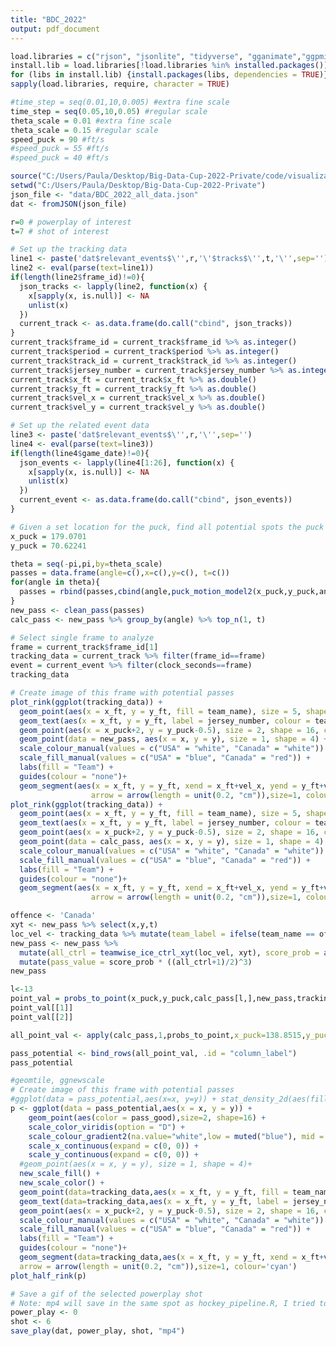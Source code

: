 ```yaml
---
title: "BDC_2022"
output: pdf_document
---
```


```r
load.libraries = c("rjson", "jsonlite", "tidyverse", "gganimate","ggpmisc","ggnewscale","viridis","scales")
install.lib = load.libraries[!load.libraries %in% installed.packages()]
for (libs in install.lib) {install.packages(libs, dependencies = TRUE)}
sapply(load.libraries, require, character = TRUE)

#time_step = seq(0.01,10,0.005) #extra fine scale
time_step = seq(0.05,10,0.05) #regular scale
theta_scale = 0.01 #extra fine scale
theta_scale = 0.15 #regular scale
speed_puck = 90 #ft/s
#speed_puck = 55 #ft/s
#speed_puck = 40 #ft/s

source("C:/Users/Paula/Desktop/Big-Data-Cup-2022-Private/code/visualization/hockey_pipeline.R")
setwd("C:/Users/Paula/Desktop/Big-Data-Cup-2022-Private")
json_file <- "data/BDC_2022_all_data.json"
dat <- fromJSON(json_file)
```

```r
r=0 # powerplay of interest
t=7 # shot of interest

# Set up the tracking data
line1 <- paste('dat$relevant_events$\'',r,'\'$tracks$\'',t,'\'',sep='')
line2 <- eval(parse(text=line1))
if(length(line2$frame_id)!=0){
  json_tracks <- lapply(line2, function(x) {
    x[sapply(x, is.null)] <- NA
    unlist(x)
  })
  current_track <- as.data.frame(do.call("cbind", json_tracks))
}
current_track$frame_id = current_track$frame_id %>% as.integer()
current_track$period = current_track$period %>% as.integer()
current_track$track_id = current_track$track_id %>% as.integer()
current_track$jersey_number = current_track$jersey_number %>% as.integer()
current_track$x_ft = current_track$x_ft %>% as.double()
current_track$y_ft = current_track$y_ft %>% as.double()
current_track$vel_x = current_track$vel_x %>% as.double()
current_track$vel_y = current_track$vel_y %>% as.double()

# Set up the related event data
line3 <- paste('dat$relevant_events$\'',r,'\'',sep='')
line4 <- eval(parse(text=line3))
if(length(line4$game_date)!=0){
  json_events <- lapply(line4[1:26], function(x) {
    x[sapply(x, is.null)] <- NA
    unlist(x)
  })
  current_event <- as.data.frame(do.call("cbind", json_events))
}
```


```r
# Given a set location for the puck, find all potential spots the puck could be moved to
x_puck = 179.0701
y_puck = 70.62241

theta = seq(-pi,pi,by=theta_scale)
passes = data.frame(angle=c(),x=c(),y=c(), t=c())
for(angle in theta){
  passes = rbind(passes,cbind(angle,puck_motion_model2(x_puck,y_puck,angle)))
}
new_pass <- clean_pass(passes)
calc_pass <- new_pass %>% group_by(angle) %>% top_n(1, t)
```

```r
# Select single frame to analyze
frame = current_track$frame_id[1]
tracking_data = current_track %>% filter(frame_id==frame)
event = current_event %>% filter(clock_seconds==frame)
tracking_data
```

```r
# Create image of this frame with potential passes
plot_rink(ggplot(tracking_data)) +
  geom_point(aes(x = x_ft, y = y_ft, fill = team_name), size = 5, shape = 21) +
  geom_text(aes(x = x_ft, y = y_ft, label = jersey_number, colour = team_name), size = 3) +
  geom_point(aes(x = x_puck+2, y = y_puck-0.5), size = 2, shape = 16, colour='black') +
  geom_point(data = new_pass, aes(x = x, y = y), size = 1, shape = 4) +
  scale_colour_manual(values = c("USA" = "white", "Canada" = "white")) +
  scale_fill_manual(values = c("USA" = "blue", "Canada" = "red")) +
  labs(fill = "Team") +
  guides(colour = "none")+ 
  geom_segment(aes(x = x_ft, y = y_ft, xend = x_ft+vel_x, yend = y_ft+vel_y), #/sqrt(vel_x^2+vel_y^2) to get r=1
                  arrow = arrow(length = unit(0.2, "cm")),size=1, colour='cyan')
plot_rink(ggplot(tracking_data)) +
  geom_point(aes(x = x_ft, y = y_ft, fill = team_name), size = 5, shape = 21) +
  geom_text(aes(x = x_ft, y = y_ft, label = jersey_number, colour = team_name), size = 3) +
  geom_point(aes(x = x_puck+2, y = y_puck-0.5), size = 2, shape = 16, colour='black') +
  geom_point(data = calc_pass, aes(x = x, y = y), size = 1, shape = 4) +
  scale_colour_manual(values = c("USA" = "white", "Canada" = "white")) +
  scale_fill_manual(values = c("USA" = "blue", "Canada" = "red")) +
  labs(fill = "Team") +
  guides(colour = "none")+ 
  geom_segment(aes(x = x_ft, y = y_ft, xend = x_ft+vel_x, yend = y_ft+vel_y), #/sqrt(vel_x^2+vel_y^2) to get r=1
                  arrow = arrow(length = unit(0.2, "cm")),size=1, colour='cyan')
```

```r
offence <- 'Canada'
xyt <- new_pass %>% select(x,y,t)
loc_vel <- tracking_data %>% mutate(team_label = ifelse(team_name == offence,1,-1)) %>% select(x_ft,y_ft,vel_x,vel_y, team_label) 
new_pass <- new_pass %>% 
  mutate(all_ctrl = teamwise_ice_ctrl_xyt(loc_vel, xyt), score_prob = apply(xyt,1,score_prob)) %>%
  mutate(pass_value = score_prob * ((all_ctrl+1)/2)^3)
new_pass
```

```r
l<-13
point_val = probs_to_point(x_puck,y_puck,calc_pass[l,],new_pass,tracking_data,'Canada',TRUE)
point_val[[1]]
point_val[[2]]
```

```r
all_point_val <- apply(calc_pass,1,probs_to_point,x_puck=138.8515,y_puck=68.89724,all_ang=new_pass,tracks1=tracking_data,offence='Canada',want_plot=FALSE)

pass_potential <- bind_rows(all_point_val, .id = "column_label")
pass_potential
```

```r
#geomtile, ggnewscale
# Create image of this frame with potential passes
#ggplot(data = pass_potential,aes(x=x, y=y)) + stat_density_2d(aes(fill = ..density..), geom = "raster", contour = FALSE)
p <- ggplot(data = pass_potential,aes(x = x, y = y)) + 
    geom_point(aes(color = pass_good),size=2, shape=16) +
    scale_color_viridis(option = "D") +
    scale_colour_gradient2(na.value="white",low = muted("blue"), mid = "white", high = muted("red"))+
    scale_x_continuous(expand = c(0, 0)) +
    scale_y_continuous(expand = c(0, 0)) +
  #geom_point(aes(x = x, y = y), size = 1, shape = 4)+
  new_scale_fill() +
  new_scale_color() +
  geom_point(data=tracking_data,aes(x = x_ft, y = y_ft, fill = team_name), size = 5, shape = 21) +
  geom_text(data=tracking_data,aes(x = x_ft, y = y_ft, label = jersey_number, colour = team_name), size = 3) +
  geom_point(aes(x = x_puck+2, y = y_puck-0.5), size = 2, shape = 16, colour='black') +
  scale_colour_manual(values = c("USA" = "white", "Canada" = "white")) +
  scale_fill_manual(values = c("USA" = "blue", "Canada" = "red")) +
  labs(fill = "Team") +
  guides(colour = "none")+ 
  geom_segment(data=tracking_data,aes(x = x_ft, y = y_ft, xend = x_ft+vel_x, yend = y_ft+vel_y), #/sqrt(vel_x^2+vel_y^2) to get r=1
  arrow = arrow(length = unit(0.2, "cm")),size=1, colour='cyan')
plot_half_rink(p)
```



```r
# Save a gif of the selected powerplay shot
# Note: mp4 will save in the same spot as hockey_pipeline.R, I tried to fix but couldn't get it to.
power_play <- 0
shot <- 6
save_play(dat, power_play, shot, "mp4")
```

